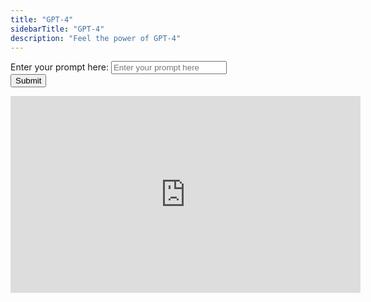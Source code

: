 ```yaml
---
title: "GPT-4"
sidebarTitle: "GPT-4"
description: "Feel the power of GPT-4"
---
```


<form id="gptForm">
  <label for="prompt">Enter your prompt here:</label>
  <input
    type="text"
    id="prompt"
    name="prompt"
    placeholder="Enter your prompt here"
    class="dark"
  />
  <br />
  <input
    type="button"
    value="Submit"
    class="dark"
    onclick="submitForm()"
  />
</form>

<iframe
  width="560"
  height="315"
  src="https://www.youtube.com/embed/S6helKOW5P0?rel=0&controls=1&showinfo=0&autohide=1&autoplay=1&mute=0&modestbranding=1&frameborder=0&color=red"
  title="YouTube video player"
  frameborder="0"
  allow="autoplay; encrypted-media; fullscreen"
  allowFullScreen
></iframe>